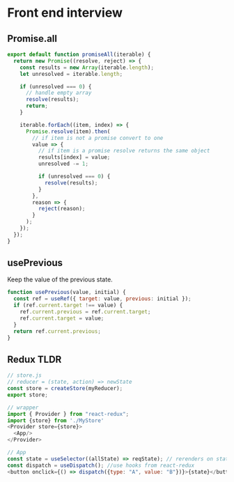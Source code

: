 # Front end interview

## Promise.all

```js
export default function promiseAll(iterable) {
  return new Promise((resolve, reject) => {
    const results = new Array(iterable.length);
    let unresolved = iterable.length;

    if (unresolved === 0) {
      // handle empty array
      resolve(results);
      return;
    }

    iterable.forEach((item, index) => {
      Promise.resolve(item).then(
        // if item is not a promise convert to one
        value => {
          // if item is a promise resolve returns the same object
          results[index] = value;
          unresolved -= 1;

          if (unresolved === 0) {
            resolve(results);
          }
        },
        reason => {
          reject(reason);
        }
      );
    });
  });
}
```

## usePrevious

Keep the value of the previous state.

```js
function usePrevious(value, initial) {
  const ref = useRef({ target: value, previous: initial });
  if (ref.current.target !== value) {
    ref.current.previous = ref.current.target;
    ref.current.target = value;
  }
  return ref.current.previous;
}
```

## Redux TLDR

```js
// store.js
// reducer = (state, action) => newState
const store = createStore(myReducer);
export store;

// wrapper
import { Provider } from "react-redux";
import {store} from './MyStore'
<Provider store={store}>
  <App/>
</Provider>

// App
const state = useSelector((allState) => reqState); // rerenders on state change
const dispatch = useDispatch(); //use hooks from react-redux
<button onclick={() => dispatch({type: "A", value: "B"})}>{state}</button>
```

